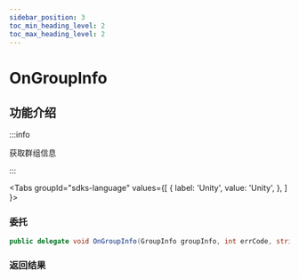 ```yaml
---
sidebar_position: 3
toc_min_heading_level: 2
toc_max_heading_level: 2
---
```


# OnGroupInfo

## 功能介绍

:::info

获取群组信息

:::

<Tabs
groupId="sdks-language"
values={[
{ label: 'Unity', value: 'Unity', },
]
}>

<TabItem value="Unity">

### 委托

```C# showLineNumbers
public delegate void OnGroupInfo(GroupInfo groupInfo, int errCode, string errMsg);
```

### 返回结果

</TabItem>

</Tabs>
